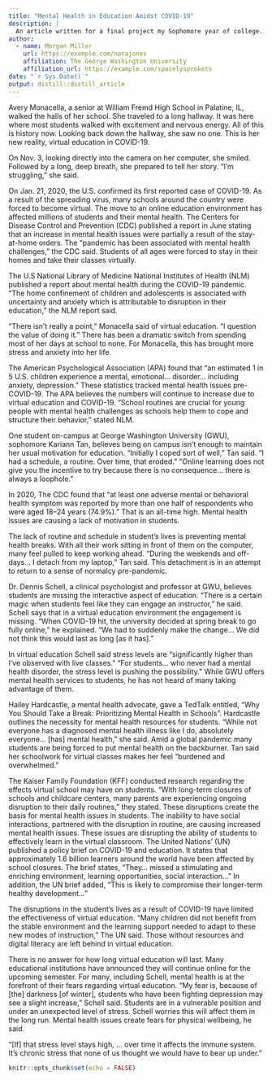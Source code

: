 ```yaml
---
title: "Mental Health in Education Amidst COVID-19"
description: |
  An article written for a final project my Sophomore year of college.
author:
  - name: Morgan Miller 
    url: https://example.com/norajones
    affiliation: The George Washington University
    affiliation_url: https://example.com/spacelysprokets
date: "`r Sys.Date()`"
output: distill::distill_article
---
```


Avery Monacella, a senior at William Fremd High School in Palatine, IL, walked the halls of her school. She traveled to a long hallway. It was here where most students walked with excitement and nervous energy. All of this is history now. Looking back down the hallway, she saw no one. This is her new reality, virtual education in COVID-19.
 
On Nov. 3, looking directly into the camera on her computer, she smiled. Followed by a long, deep breath, she prepared to tell her story. “I’m struggling,” she said.
 
On Jan. 21, 2020, the U.S. confirmed its first reported case of COVID-19. As a result of the spreading virus, many schools around the country were forced to become virtual. The move to an online education environment has affected millions of students and their mental health.
The Centers for Disease Control and Prevention (CDC) published a report in June stating that an increase in mental health issues were partially a result of the stay-at-home orders. The “pandemic has been associated with mental health challenges,” the CDC said. Students of all ages were forced to stay in their homes and take their classes virtually.
 
The U.S National Library of Medicine National Institutes of Health (NLM) published a report about mental health during the COVID-19 pandemic. “The home confinement of children and adolescents is associated with uncertainty and anxiety which is attributable to disruption in their education,” the NLM report said.
 
“There isn’t really a point,” Monacella said of virtual education. “I question the value of doing it.” There has been a dramatic switch from spending most of her days at school to none. For Monacella, this has brought more stress and anxiety into her life.
 
The American Psychological Association (APA) found that “an estimated 1 in 5 U.S. children experience a mental, emotional… disorder… including anxiety, depression.” These statistics tracked mental health issues pre-COVID-19. The APA believes the numbers will continue to increase due to virtual education and COVID-19. “School routines are crucial for young people with mental health challenges as schools help them to cope and structure their behavior,” stated NLM.
 
One student on-campus at George Washington University (GWU), sophomore Kariann Tan, believes being on campus isn’t enough to maintain her usual motivation for education. “Initially I coped sort of well,” Tan said. “I had a schedule, a routine. Over time, that eroded.” “Online learning does not give you the incentive to try because there is no consequence… there is always a loophole.”
 
In 2020, The CDC found that “at least one adverse mental or behavioral health symptom was reported by more than one half of respondents who were aged 18–24 years (74.9%).” That is an all-time high. Mental health issues are causing a lack of motivation in students.
 
 
The lack of routine and schedule in student’s lives is preventing mental health breaks. With all their work sitting in front of them on the computer, many feel pulled to keep working ahead. “During the weekends and off-days… I detach from my laptop,” Tan said. This detachment is in an attempt to return to a sense of normalcy pre-pandemic.
 
Dr. Dennis Schell, a clinical psychologist and professor at GWU, believes students are missing the interactive aspect of education. “There is a certain magic when students feel like they can engage an instructor,” he said. Schell says that in a virtual education environment the engagement is missing. “When COVID-19 hit, the university decided at spring break to go fully online,” he explained. “We had to suddenly make the change… We did not think this would last as long [as it has].”
 
In virtual education Schell said stress levels are “significantly higher than I've observed with live classes.” “For students... who never had a mental health disorder, the stress level is pushing the possibility.” While GWU offers mental health services to students, he has not heard of many taking advantage of them.
 
Hailey Hardcastle, a mental health advocate, gave a TedTalk entitled, “Why You Should Take a Break: Prioritizing Mental Health in Schools”. Hardcastle outlines the necessity for mental health resources for students. “While not everyone has a diagnosed mental health illness like I do, absolutely everyone… [has] mental health,” she said. Amid a global pandemic many students are being forced to put mental health on the backburner. Tan said her schoolwork for virtual classes makes her feel “burdened and overwhelmed.” 
 
The Kaiser Family Foundation (KFF) conducted research regarding the effects virtual school may have on students. “With long-term closures of schools and childcare centers, many parents are experiencing ongoing disruption to their daily routines,” they stated. These disruptions create the basis for mental health issues in students. The inability to have social interactions, partnered with the disruption in routine, are causing increased mental health issues. These issues are disrupting the ability of students to effectively learn in the virtual classroom.
The United Nations’ (UN) published a policy brief on COVID-19 and education. It states that approximately 1.6 billion learners around the world have been affected by school closures. The brief states, “They… missed a stimulating and enriching environment, learning opportunities, social interaction…” In addition, the UN brief added, “This is likely to compromise their longer-term healthy development…”
 
The disruptions in the student’s lives as a result of COVID-19 have limited the effectiveness of virtual education. “Many children did not benefit from the stable environment and the learning support needed to adapt to these new modes of instruction,” The UN said. Those without resources and digital literacy are left behind in virtual education.
 
There is no answer for how long virtual education will last. Many educational institutions have announced they will continue online for the upcoming semester. For many, including Schell, mental health is at the forefront of their fears regarding virtual education. “My fear is, because of [the] darkness [of winter], students who have been fighting depression may see a slight increase,” Schell said. Students are in a vulnerable position and under an unexpected level of stress. Schell worries this will affect them in the long run. Mental health issues create fears for physical wellbeing, he said.
 
“[If] that stress level stays high, … over time it affects the immune system. It’s chronic stress that none of us thought we would have to bear up under.”



```r
knitr::opts_chunk$set(echo = FALSE)
```







